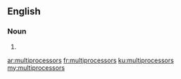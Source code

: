 ==English==

===Noun===
{{head|en|plural}}

# {{plural of|multiprocessor|lang=en}}

[[ar:multiprocessors]]
[[fr:multiprocessors]]
[[ku:multiprocessors]]
[[my:multiprocessors]]